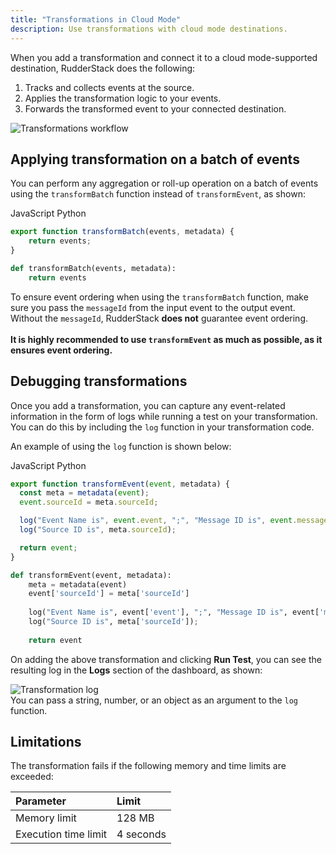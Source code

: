 ```yaml
---
title: "Transformations in Cloud Mode"
description: Use transformations with cloud mode destinations.
---
```


When you <Link to="/features/transformations/#adding-a-transformation">add a transformation</Link> and connect it to a <Link to="/destinations/rudderstack-connection-modes/#cloud-mode">cloud mode</Link>-supported destination, RudderStack does the following:

1. Tracks and collects events at the source.
2. Applies the transformation logic to your events.
3. Forwards the transformed event to your connected destination.

<img src="../../assets/features/transformations-workflow.png" alt="Transformations workflow" />

## Applying transformation on a batch of events

You can perform any aggregation or roll-up operation on a batch of events using the `transformBatch` function instead of <Link to="/features/transformations/#transformevent-function">`transformEvent`</Link>, as shown:

<Tabs>
  <TabList>
    <Tab>JavaScript</Tab>
    <Tab>Python</Tab>
  </TabList>
  <TabPanels>
    <TabPanel>
<span>

```javascript
export function transformBatch(events, metadata) {
    return events;
}
```
</span>
    </TabPanel>
    <TabPanel>
<span>

```python
def transformBatch(events, metadata):
    return events
```
</span>
    </TabPanel>
  </TabPanels>
</Tabs>

<div class="dangerBlock">
To ensure event ordering when using the <code class="inline-code">transformBatch</code> function, make sure you pass the <code class="inline-code">messageId</code> from the input event to the output event. Without the <code class="inline-code">messageId</code>, RudderStack <strong>does not</strong> guarantee event ordering. <br /><br /><strong>It is highly recommended to use <code class="inline-code">transformEvent</code> as much as possible, as it ensures event ordering.</strong>
</div>

## Debugging transformations

Once you <Link to="/features/transformations/#adding-a-transformation">add a transformation</Link>, you can capture any event-related information in the form of logs while running a test on your transformation. You can do this by including the `log` function in your transformation code. 

An example of using the `log` function is shown below:

<Tabs>
  <TabList>
    <Tab>JavaScript</Tab>
    <Tab>Python</Tab>
  </TabList>
  <TabPanels>
    <TabPanel>
<span>

```javascript
export function transformEvent(event, metadata) {
  const meta = metadata(event);
  event.sourceId = meta.sourceId;

  log("Event Name is", event.event, ";", "Message ID is", event.messageId);
  log("Source ID is", meta.sourceId);

  return event;
}
```
</span>
    </TabPanel>
    <TabPanel>
<span>

```python
def transformEvent(event, metadata):
    meta = metadata(event)
    event['sourceId'] = meta['sourceId']
    
    log("Event Name is", event['event'], ";", "Message ID is", event['messageId'])
    log("Source ID is", meta['sourceId']);
    
    return event
```
</span>
    </TabPanel>
  </TabPanels>
</Tabs>

On adding the above transformation and clicking **Run Test**, you can see the resulting log in the **Logs** section of the dashboard, as shown:

<img src="../../assets/features/transformation-log.png" alt="Transformation log" />

<div class="infoBlock">
You can pass a string, number, or an object as an argument to the <code class="inline-code">log</code> function.
</div>

## Limitations

The transformation fails if the following memory and time limits are exceeded:

| Parameter    | Limit     |
| :----------- | :-------- |
| Memory limit | 128 MB      |
| Execution time limit   | 4 seconds |

<br />